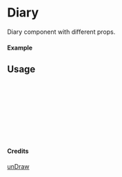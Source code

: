 
<Meta of={Diary} title="unDraw/Diary" />

# Diary

Diary component with different props.

#### Example

<Canvas of={Diary.Primary} />

## Usage

```ts
import { Diary } from "yadl-ui";

const Example = () => {
  return (
      <Diary />
  );
};

export default Example;
```

#### Credits
[unDraw](https://undraw.co/illustrations)
